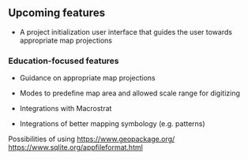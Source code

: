

## Upcoming features

- A project initialization user interface that guides the user towards appropriate map projections

### Education-focused features

- Guidance on appropriate map projections
- Modes to predefine map area and allowed scale range for digitizing

- Integrations with Macrostrat
- Integrations of better mapping symbology (e.g. patterns)

Possibilities of using https://www.geopackage.org/
https://www.sqlite.org/appfileformat.html
